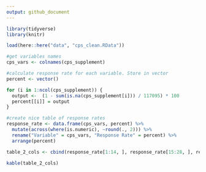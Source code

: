 ```yaml
---
output: github_document
---
```

```r
library(tidyverse)
library(knitr)

load(here::here("data", "cps_clean.RData"))
```



```r
#get variables names
cps_vars <- colnames(cps_supplement)
```

```r
#calculate response rate for each variable. Store in vector
percent <- vector()

for (i in 1:ncol(cps_supplement)) {
  output <-  (1 - sum(is.na(cps_supplement[i])) / 117095) * 100
  percent[[i]] = output
}
```


```r
#create nice table of response rates
response_rate <- data.frame(cps_vars, percent) %>% 
  mutate(across(where(is.numeric), ~round(., 2))) %>%
  rename("Variable" = cps_vars, "Response Rate" = percent) %>% 
  arrange(percent)

table_2_cols <- cbind(response_rate[1:14, ], response_rate[15:28, ], response_rate[29:42, ], response_rate[43:56, ])
```

```r
kable(table_2_cols)
```